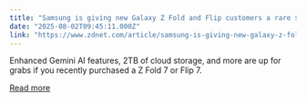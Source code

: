 ```yaml
---
title: "Samsung is giving new Galaxy Z Fold and Flip customers a rare $120 bonus - how to redeem it"
date: "2025-08-02T09:45:11.000Z"
link: "https://www.zdnet.com/article/samsung-is-giving-new-galaxy-z-fold-and-flip-customers-a-rare-120-bonus-how-to-redeem-it/"
---
```


Enhanced Gemini AI features, 2TB of cloud storage, and more are up for grabs if you recently purchased a Z Fold 7 or Flip 7.

[Read more](https://www.zdnet.com/article/samsung-is-giving-new-galaxy-z-fold-and-flip-customers-a-rare-120-bonus-how-to-redeem-it/)
